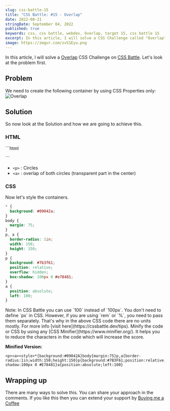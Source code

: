 ```yaml
---
slug: css-battle-15
title: "CSS Battle: #15 - Overlap"
date: 2022-08-21
stringDate: September 04, 2022
published: true
keywords: css, css battle, webdev, Overlap, target 15, css battle 15
excerpt: In this article, I will solve a CSS Challenge called "Overlap" at cssbattle.dev
image: https://imgur.com/zvS1Eyu.png
---
```



In this article, I will solve a [Overlap](https://cssbattle.dev/play/15) CSS Challenge on [CSS Battle](https://cssbattle.dev). Let's look at the problem first.

## Problem 

We need to create the following container by using CSS Properties only:
![Overlap](https://cssbattle.dev/targets/15.png)

## Solution

So now look at the Solution and how we are going to achieve this. 

<YouTube id="fTlNwTeVVA0" />

### HTML

<CodeTitle lang="html" title="index.html" />
```html
<p> 
<a> 
```

- `<p>` : Circles
- `<a>` : overlap of both circles (transparent part in the center)

### CSS

Now let's style the containers. 

<CodeTitle lang="css" title="style.css" />

```css
* {
  background: #09042a;
}
body {
  margin: 75;
}
p, a {
  border-radius: 1in;
  width: 150;
  height: 150;
}
p {
  background: #7b3f61;
  position: relative;
  overflow: hidden;
  box-shadow: 100px 0 #e78481;
}
a {
  position: absolute;
  left: 100;
}
```

<Tip id="1">
  Note: In CSS Battle you can use `100` instead of `100px`. You don't need to
  define `px` in CSS. However, if you are using `rem` or `%`, you need to pass
  them separately. That's why in the above CSS code there are no units mostly.
  For more info [visit here](https://cssbattle.dev/tips).
</Tip>

<Tip id="2">
  Minify the code or CSS by using any [CSS Minifier](https://www.minifier.org/).
  It helps you to reduce the characters in the code which will increase the
  score.
</Tip>

**Minified Version:**

```text
<p><a><style>*{background:#09042A}body{margin:75}p,a{border-radius:1in;width:150;height:150}p{background:#7B3F61;position:relative;overflow:hidden;box-shadow:100px 0 #E78481}a{position:absolute;left:100}
```

## Wrapping up

There are many ways to solve this. You can share your approach in the comments. If you like this then you can extend your support by [Buying me a Coffee](https://buymeacoffee.com/j471n)

<NextAndPreviousButton
  prevHref="/blogs/css-battle-14"
  prevTitle="CSS Battle: #14 - Web Maker Logo"
/>
